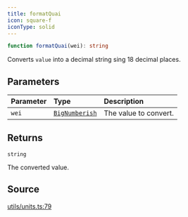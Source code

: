 ```yaml
---
title: formatQuai
icon: square-f
iconType: solid
---
```


```ts
function formatQuai(wei): string
```

Converts `value` into a decimal string sing 18 decimal places.

## Parameters

| Parameter | Type | Description |
| :------ | :------ | :------ |
| `wei` | [`BigNumberish`](/sdk/content/type-aliases/BigNumberish) | The value to convert. |

## Returns

`string`

The converted value.

## Source

[utils/units.ts:79](https://github.com/dominant-strategies/quais.js/blob/265429340b9a59debf8c98d9d1d84e14225d65d8/src/utils/units.ts#L79)
